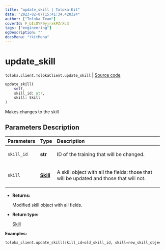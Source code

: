 ```yaml
---
title: "update_skill | Toloka-Kit"
date: "2023-02-07T15:41:34.420324"
author: ["Toloka Team"]
coverId: F_bIcOYF9yjrxkPZrXc3
tags: ["engineering"]
ogDescription: ""
docsMenu: "tkitMenu"
---
```


# update_skill
`toloka.client.TolokaClient.update_skill` | [Source code](https://github.com/Toloka/toloka-kit/blob/v1.1.3/src/client/__init__.py#L2161)

```python
update_skill(
    self,
    skill_id: str,
    skill: Skill
)
```

Makes changes to the skill

## Parameters Description

| Parameters | Type | Description |
| :----------| :----| :-----------|
`skill_id`|**str**|<p>ID of the training that will be changed.</p>
`skill`|**[Skill](/docs-new/toloka-kit/reference/toloka.client.skill.Skill)**|<p>A skill object with all the fields: those that will be updated and those that will not.</p>

* **Returns:**

  Modified skill object with all fields.

* **Return type:**

  [Skill](/docs-new/toloka-kit/reference/toloka.client.skill.Skill)

**Examples:**

```python
toloka_client.update_skill(skill_id=old_skill_id, skill=new_skill_object)
```
